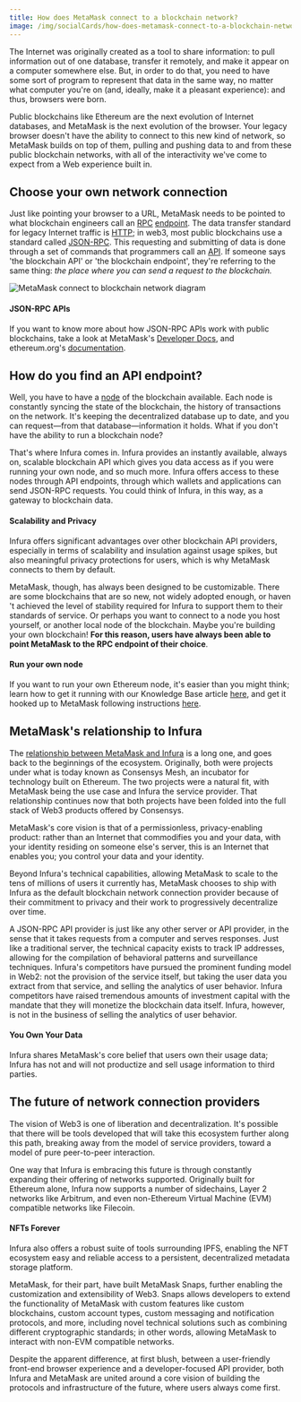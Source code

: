 ```yaml
---
title: How does MetaMask connect to a blockchain network?
image: /img/socialCards/how-does-metamask-connect-to-a-blockchain-network.jpg
---
```



<CustomLayout />

The Internet was originally created as a tool to share information: to pull information out of one database, transfer it remotely, and make it appear on a computer somewhere else. But, in order to do that, you need to have some sort of program to represent that data in the same way, no matter what computer you're on (and, ideally, make it a pleasant experience): and thus, browsers were born.

Public blockchains like Ethereum are the next evolution of Internet databases, and MetaMask is the next evolution of the browser. Your legacy browser doesn't have the ability to connect to this new kind of network, so MetaMask builds on top of them, pulling and pushing data to and from these public blockchain networks, with all of the interactivity we've come to expect from a Web experience built in.

## Choose your own network connection

Just like pointing your browser to a URL, MetaMask needs to be pointed to what blockchain engineers call an [RPC](https://www.w3.org/History/1992/nfs_dxcern_mirror/rpc/doc/Introduction/WhatIs.html) [endpoint](https://www.cloudflare.com/learning/security/glossary/what-is-endpoint/). The data transfer standard for legacy Internet traffic is [HTTP](https://www.w3.org/Protocols/); in web3, most public blockchains use a standard called [JSON-RPC](https://www.jsonrpc.org/). This requesting and submitting of data is done through a set of commands that programmers call an [API](https://www.redhat.com/en/topics/api/what-are-application-programming-interfaces). If someone says 'the blockchain API' or 'the blockchain endpoint', they're referring to the same thing: _the place where you can send a request to the blockchain._

<div class="center-container">
  <div class="img-large">
    <img
      src={
        require("../../img/getting-started/how-does-metamask-connect-to-a-blockchain-network/MetaMask_connect_to_blockchain_network_diagram.png")
          .default
      }
      alt="MetaMask connect to blockchain network diagram"
    />
  </div>
</div>

#### JSON-RPC APIs

If you want to know more about how JSON-RPC APIs work with public blockchains, take a look at MetaMask's [Developer Docs](https://docs.metamask.io/guide/ethereum-provider.html), and ethereum.org's [documentation](https://ethereum.org/en/developers/docs/apis/json-rpc/).

## How do you find an API endpoint?

Well, you have to have a [node](/getting-started/learn-the-basics-of-blockchains-and-ethereum-miners-and-validators-gas-cryptocurrencies-and-nfts-block-explorer-networks-etc) of the blockchain available. Each node is constantly syncing the state of the blockchain, the history of transactions on the network. It's keeping the decentralized database up to date, and you can request—from that database—information it holds. What if you don't have the ability to run a blockchain node?

That's where Infura comes in. Infura provides an instantly available, always on, scalable blockchain API which gives you data access as if you were running your own node, and so much more. Infura offers access to these nodes through API endpoints, through which wallets and applications can send JSON-RPC requests. You could think of Infura, in this way, as a gateway to blockchain data.

#### Scalability and Privacy

Infura offers significant advantages over other blockchain API providers, especially in terms of scalability and insulation against usage spikes, but also meaningful privacy protections for users, which is why MetaMask connects to them by default.

MetaMask, though, has always been designed to be customizable. There are some blockchains that are so new, not widely adopted enough, or haven 't achieved the level of stability required for Infura to support them to their standards of service. Or perhaps you want to connect to a node you host yourself, or another local node of the blockchain. Maybe you're building your own blockchain! **For this reason, users have always been able to point MetaMask to the RPC endpoint of their choice**.

#### Run your own node

If you want to run your own Ethereum node, it's easier than you might think; learn how to get it running with our Knowledge Base article [here](/managing-my-wallet/using-metamask/how-to-run-your-own-ethereum-node-and-use-it-with-metamask), and get it hooked up to MetaMask following instructions [here](/managing-my-wallet/using-metamask/using-a-local-node).

## MetaMask's relationship to Infura

The [relationship between MetaMask and Infura](/networks-and-sidechains/what-is-infura-and-why-does-metamask-use-it) is a long one, and goes back to the beginnings of the ecosystem. Originally, both were projects under what is today known as Consensys Mesh, an incubator for technology built on Ethereum. The two projects were a natural fit, with MetaMask being the use case and Infura the service provider. That relationship continues now that both projects have been folded into the full stack of Web3 products offered by Consensys.

MetaMask's core vision is that of a permissionless, privacy-enabling product: rather than an Internet that commodifies you and your data, with your identity residing on someone else's server, this is an Internet that enables you; you control your data and your identity.

Beyond Infura's technical capabilities, allowing MetaMask to scale to the tens of millions of users it currently has, MetaMask chooses to ship with Infura as the default blockchain network connection provider because of their commitment to privacy and their work to progressively decentralize over time.

A JSON-RPC API provider is just like any other server or API provider, in the sense that it takes requests from a computer and serves responses. Just like a traditional server, the technical capacity exists to track IP addresses, allowing for the compilation of behavioral patterns and surveillance techniques. Infura's competitors have pursued the prominent funding model in Web2: not the provision of the service itself, but taking the user data you extract from that service, and selling the analytics of user behavior. Infura competitors have raised tremendous amounts of investment capital with the mandate that they will monetize the blockchain data itself. Infura, however, is not in the business of selling the analytics of user behavior.

#### You Own Your Data

Infura shares MetaMask's core belief that users own their usage data; Infura has not and will not productize and sell usage information to third parties.

## The future of network connection providers

The vision of Web3 is one of liberation and decentralization. It's possible that there will be tools developed that will take this ecosystem further along this path, breaking away from the model of service providers, toward a model of pure peer-to-peer interaction.

One way that Infura is embracing this future is through constantly expanding their offering of networks supported. Originally built for Ethereum alone, Infura now supports a number of sidechains, Layer 2 networks like Arbitrum, and even non-Ethereum Virtual Machine (EVM) compatible networks like Filecoin.

#### NFTs Forever

Infura also offers a robust suite of tools surrounding IPFS, enabling the NFT ecosystem easy and reliable access to a persistent, decentralized metadata storage platform.

MetaMask, for their part, have built MetaMask Snaps, further enabling the customization and extensibility of Web3. Snaps allows developers to extend the functionality of MetaMask with custom features like custom blockchains, custom account types, custom messaging and notification protocols, and more, including novel technical solutions such as combining different cryptographic standards; in other words, allowing MetaMask to interact with non-EVM compatible networks.

Despite the apparent difference, at first blush, between a user-friendly front-end browser experience and a developer-focused API provider, both Infura and MetaMask are united around a core vision of building the protocols and infrastructure of the future, where users always come first.
